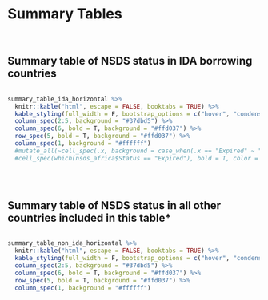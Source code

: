 # Summary Tables


<br>

## Summary table of NSDS status in IDA borrowing countries {-}

<!-- add overflow container for mobile horizontal scrolling --> 
<div style='overflow-x:auto'>
```r
summary_table_ida_horizontal %>% 
  knitr::kable("html", escape = FALSE, booktabs = TRUE) %>% 
  kable_styling(full_width = F, bootstrap_options = c("hover", "condensed")) %>%
  column_spec(2:5, background = "#37dbd5") %>%
  column_spec(6, bold = T, background = "#ffd037") %>% 
  row_spec(5, bold = T, background = "#ffd037") %>%
  column_spec(1, background = "#ffffff") 
  #mutate_all(~cell_spec(.x, background = case_when(.x == "Expired" ~ "red")
  #cell_spec(which(nsds_africa$Status == "Expired"), bold = T, color = "white", background = "red") %>%
```
</div>

<br>

## Summary table of NSDS status in all other countries included in this table* {-}

<!-- add overflow container for mobile horizontal scrolling --> 
<div style='overflow-x:auto'>
```r
summary_table_non_ida_horizontal %>% 
  knitr::kable("html", escape = FALSE, booktabs = TRUE) %>% 
  kable_styling(full_width = F, bootstrap_options = c("hover", "condensed")) %>%
  column_spec(2:5, background = "#37dbd5") %>%
  column_spec(6, bold = T, background = "#ffd037") %>% 
  row_spec(5, bold = T, background = "#ffd037") %>%
  column_spec(1, background = "#ffffff") 
```
</div>